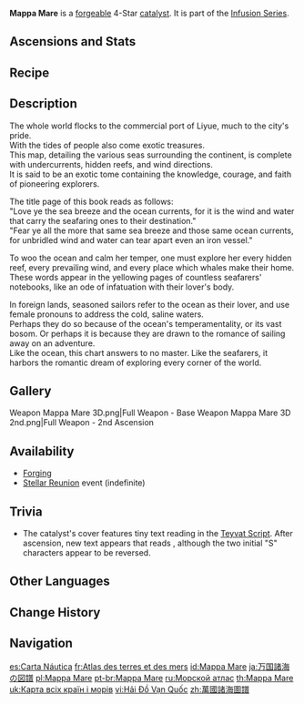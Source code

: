 {{Weapon Infobox
|title          = Map&shy;pa Mare
|id             = 14407
|image          = <gallery>
Weapon_Mappa Mare.png|Base
Weapon_Mappa Mare 2nd.png|2nd Ascension
</gallery>
|type           = Catalyst
|releaseDate    = 2020-09-28
|quality        = 4
|base_atk       = 44
|2nd_stat_type  = Elemental Mastery
|2nd_stat       = 24
|passive        = Infusion Scroll
|effect         = Triggering an Elemental reaction grants a (var1)% Elemental DMG Bonus for 10s. Max 2 stacks.
|eff_rank1_var1 = 8
|eff_rank2_var1 = 10
|eff_rank3_var1 = 12
|eff_rank4_var1 = 14
|eff_rank5_var1 = 16
|eff_att1       = Elemental DMG Bonus
|eff_att2       = Elemental Reaction Dependent
|obtain         = Forging
|obtain2        = [[Stellar Reunion]] Event
|series         = Infusion}}
{{Description|A nautical chart featuring nearby currents and climates that somehow found its way into Liyue via foreign traders.}}
'''Mappa Mare''' is a [[forge]]able 4-Star [[catalyst]]. It is part of the [[Infusion Series]]. 

==Ascensions and Stats==
{{Weapon Ascensions and Stats
|ascendMat1 = Grain of Aerosiderite
|ascendMat2 = Piece of Aerosiderite
|ascendMat3 = Bit of Aerosiderite
|ascendMat4 = Chunk of Aerosiderite
|bossMat1   = Fragile Bone Shard
|bossMat2   = Sturdy Bone Shard
|bossMat3   = Fossilized Bone Shard
|commonMat1 = Slime Condensate
|commonMat2 = Slime Secretions
|commonMat3 = Slime Concentrate
}}
==Recipe==
{{Recipe
|type = Forging
|Northlander Catalyst Billet = 1
|Crystal Chunk = 50
|White Iron Chunk = 50
|Mora = 500
|time = 10s
|sort = Northlander Catalyst Billet;Crystal Chunk;White Iron Chunk;Mora
}}

==Description==
The whole world flocks to the commercial port of Liyue, much to the city's pride.<br>
With the tides of people also come exotic treasures.<br>
This map, detailing the various seas surrounding the continent, is complete with undercurrents, hidden reefs, and wind directions.<br>
It is said to be an exotic tome containing the knowledge, courage, and faith of pioneering explorers.

The title page of this book reads as follows:<br>
"Love ye the sea breeze and the ocean currents, for it is the wind and water that carry the seafaring ones to their destination."<br>
"Fear ye all the more that same sea breeze and those same ocean currents, for unbridled wind and water can tear apart even an iron vessel."

To woo the ocean and calm her temper, one must explore her every hidden reef, every prevailing wind, and every place which whales make their home.<br>
These words appear in the yellowing pages of countless seafarers' notebooks, like an ode of infatuation with their lover's body.

In foreign lands, seasoned sailors refer to the ocean as their lover, and use female pronouns to address the cold, saline waters.<br>
Perhaps they do so because of the ocean's temperamentality, or its vast bosom. Or perhaps it is because they are drawn to the romance of sailing away on an adventure.<br>
Like the ocean, this chart answers to no master. Like the seafarers, it harbors the romantic dream of exploring every corner of the world.

==Gallery==
<gallery>
Weapon Mappa Mare 3D.png|Full Weapon - Base
Weapon Mappa Mare 3D 2nd.png|Full Weapon - 2nd Ascension
</gallery>

==Availability==
*[[Forging]]
*[[Stellar Reunion]] event (indefinite)

==Trivia==
* The catalyst's cover features tiny text reading {{Script|teyvat|The South}} in the [[Teyvat Script]]. After ascension, new text appears that reads {{Script|teyvat|The Sea of Stars}}, although the two initial "S" characters appear to be reversed.

==Other Languages==
{{Other Languages
|1_en      = Mappa Mare
|1_en_tl   = Map of the Sea
|1_en_lang = la
|1_zhs     = 万国诸海图谱
|1_zhs_rm  = Wàn Guó Zhū Hǎi Túpǔ
|1_zht     = 萬國諸海圖譜
|1_zht_rm  = Wàn Guó Zhū Hǎi Túpǔ
|1_zh_tl   = Atlas of Every Country and Every Ocean
|1_ja      = 万国諸海の図譜
|1_ja_rm   = Bankoku Shokai no Zufu
|1_ja_tl   = Atlas of Every Country and Every Ocean{{Sino|ja}}
|1_ko      = 만국 항해용해도
|1_ko_rm   = Manguk Hanghaeyonghaedo
|1_ko_tl   = International Nautical Chart
|1_es      = Carta Náutica
|1_es_tl   = Nautical Chart
|1_fr      = Atlas des terres et des mers
|1_fr_tl   = Atlas of Lands and Seas
|1_ru      = Морской атлас
|1_ru_tl   = Marine Atlas
|1_th      = Mappa Mare
|1_vi      = Hải Đồ Vạn Quốc
|1_vi_tl   = Sea Map of Every Nation
|1_de      = Illustrationen von Landen und Wassern
|1_de_tl   = Illustrations of Lands and Seas
|1_id      = Mappa Mare
|1_pt      = Mappa Mare
|1_tr      = Deniz Haritası
|1_tr_tl   = Sea Map
|1_it      = Mappa mare

|2_en      = Infusion Scroll
|2_zhs     = 注能之卷
|2_zhs_rm  = Zhùnéng zhī Juàn
|2_zht     = 注能之卷
|2_zht_rm  = Zhùnéng zhī Juàn
|2_zh_tl   = 
|2_ja      = 注入の巻
|2_ja_rm   = Chuunyuu no Maki
|2_ja_tl   = Injection Volume
|2_ko      = 에너지 주입 두루마리
|2_ko_tl   = Energy Injction Scroll
|2_es      = Pergamino de infusión
|2_es_tl   = Infusion Scroll
|2_fr      = Rouleau énergisant
|2_fr_tl   = Energizing Scroll
|2_ru      = Заряженный свиток
|2_ru_tl   = Charged Scroll
|2_th      = Infusion Scroll
|2_vi      = Sách Năng Lượng
|2_vi_tl   = Energy Book
|2_de      = Energieschubspule
|2_de_tl   = Energyboost Coil
|2_id      = Infusion Scroll
|2_pt      = Pergaminho Infundido
|2_pt_tl   = 
|2_tr      = Tesirli Parşömen
|2_tr_tl   = Potent Parchment
|2_it      = Pergamena energizzante
|2_it_tl   = Energising Scroll
}}

==Change History==
{{Change History|1.0}}

==Navigation==
{{Weapons by Series Navbox|series=Infusion}}
{{Weapon Navbox|Catalysts}}

[[es:Carta Náutica]]
[[fr:Atlas des terres et des mers]]
[[id:Mappa Mare]]
[[ja:万国諸海の図譜]]
[[pl:Mappa Mare]]
[[pt-br:Mappa Mare]]
[[ru:Морской атлас]]
[[th:Mappa Mare]]
[[uk:Карта всіх країн і морів]]
[[vi:Hải Đồ Vạn Quốc]]
[[zh:萬國諸海圖譜]]